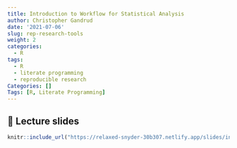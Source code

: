 ```yaml
---
title: Introduction to Workflow for Statistical Analysis
author: Christopher Gandrud
date: '2021-07-06'
slug: rep-research-tools
weight: 2
categories:
  - R
tags:
  - R
  - literate programming
  - reproducible research
Categories: []
Tags: [R, Literate Programming]
---
```


## 📣 Lecture slides

```r
knitr::include_url("https://relaxed-snyder-30b307.netlify.app/slides/intro-slides/intro-slides")
```
